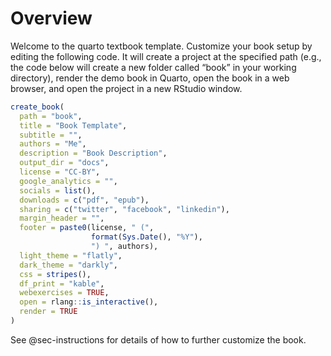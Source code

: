 # Overview {.unnumbered}

Welcome to the quarto textbook template. Customize your book setup by editing the following code. It will create a project at the specified path (e.g., the code below will create a new folder called "book" in your working directory), render the demo book in Quarto, open the book in a web browser, and open the project in a new RStudio window. 

```r
create_book(
  path = "book",
  title = "Book Template",
  subtitle = "",
  authors = "Me",
  description = "Book Description",
  output_dir = "docs",
  license = "CC-BY",
  google_analytics = "",
  socials = list(),
  downloads = c("pdf", "epub"),
  sharing = c("twitter", "facebook", "linkedin"),
  margin_header = "",
  footer = paste0(license, " (",
                  format(Sys.Date(), "%Y"),
                  ") ", authors),
  light_theme = "flatly",
  dark_theme = "darkly",
  css = stripes(),
  df_print = "kable",
  webexercises = TRUE,
  open = rlang::is_interactive(),
  render = TRUE
)
```

See @sec-instructions for details of how to further customize the book.



